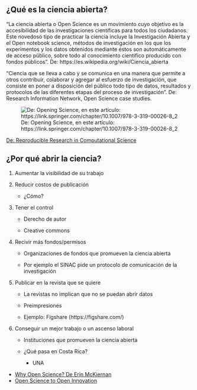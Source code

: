 ## ¿Qué es la ciencia abierta?

“La ciencia abierta o Open Science es un movimiento cuyo objetivo es la accesibilidad de las investigaciones científicas para todos los ciudadanos. Este novedoso tipo de practicar la ciencia incluye la Investigación Abierta y el Open notebook science, métodos de investigación en los que los experimentos y los datos obtenidos mediante éstos son automáticamente de acceso público, sobre todo al conocimiento científico producido con fondos públicos”.
De: https://es.wikipedia.org/wiki/Ciencia_abierta

“Ciencia que se lleva a cabo y se comunica en una manera que permite a otros contribuir, colaborar y agregar al esfuerzo de investigación, que consiste en poner a disposición del público todo tipo de datos, resultados y protocolos de las diferentes etapas del proceso de investigación”.
De: Research Information Network, Open Science case studies.

![De: Opening Science, en este artículo: https://link.springer.com/chapter/10.1007/978-3-319-00026-8_2](https://static-content.springer.com/image/chp%3A10.1007%2F978-3-319-00026-8_2/MediaObjects/271722_1_En_2_Figa_HTML.gif)

[De: Reproducible Research in Computational Science](https://www.ncbi.nlm.nih.gov/pmc/articles/PMC3383002/figure/F1/)


## ¿Por qué abrir la ciencia?
1. Aumentar la visibilidad de su trabajo

2. Reducir costos de publicación

	* ¿Cómo?

3. Tener el control

	* Derecho de autor 

	* Creative commons

4. Recivir más fondos/permisos

	* Organizaciones de fondos que promueven la ciencia abierta 

	* Por ejemplo el SINAC pide un protocolo de comunicación de la investigación

5. Publicar en la revista que se quiere

	* La revistas no implican que no se puedan abrir datos

	* Preimpresiones

	* Ejemplo: Figshare (https://figshare.com/)

6. Conseguir un mejor trabajo o un ascenso laboral

	* Instituciones que promueven la ciencia abierta

	* ¿Qué pasa en Costa Rica?

		* UNA

- [Why Open Science? De Erin McKiernan](http://whyopenresearch.org/)
- [Open Science to Open Innovation](https://www.fosteropenscience.eu/node/870)
